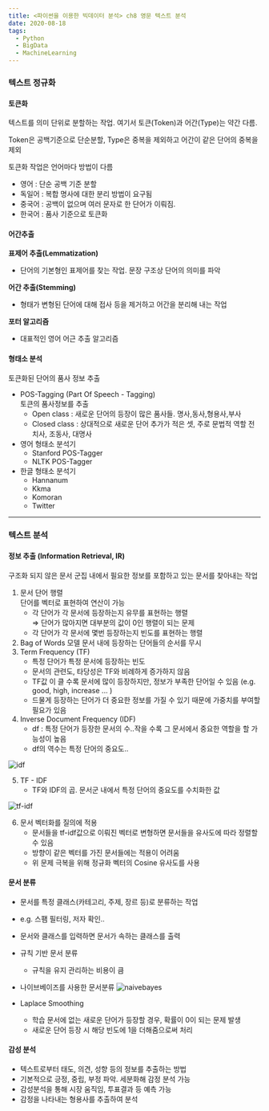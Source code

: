 ```yaml
---
title: <파이썬을 이용한 빅데이터 분석> ch8 영문 텍스트 분석
date: 2020-08-18
tags:
  - Python
  - BigData
  - MachineLearning
---
```



### 텍스트 정규화
#### 토큰화

텍스트를 의미 단위로 분할하는 작업. 여기서 토큰(Token)과 어간(Type)는 약간 다름. 

Token은 공백기준으로 단순분할, Type은 중복을 제외하고 어간이 같은 단어의 중복을 제외

토큰화 작업은 언어마다 방법이 다름

- 영어 : 단순 공백 기준 분할
- 독일어 : 복합 명사에 대한 분리 방법이 요구됨
- 중국어 : 공백이 없으며 여러 문자로 한 단어가 이뤄짐.
- 한국어 : 품사 기준으로 토큰화

#### 어간추출

**표제어 추출(Lemmatization)**

- 단어의 기본형인 표제어를 찾는 작업. 문장 구조상 단어의 의미를 파악

**어간 추출(Stemming)**

- 형태가 변형된 단어에 대해 접사 등을 제거하고 어간을 분리해 내는 작업

**포터 알고리즘**

- 대표적인 영어 어근 추출 알고리즘



#### 형태소 분석
토큰화된 단어의 품사 정보 추출

- POS-Tagging (Part Of Speech - Tagging) <br/>토큰의 품사정보를 추출
    - Open class :
    새로운 단어의 등장이 많은 품사들. 
    명사,동사,형용사,부사
    - Closed class :
    상대적으로 새로운 단어 추가가 적은 셋, 주로 문법적 역할
    전치사, 조동사, 대명사
- 영어 형태소 분석기
    - Stanford POS-Tagger
    - NLTK POS-Tagger
- 한글 형태소 분석기
    - Hannanum
    - Kkma
    - Komoran
    - Twitter

---

### 텍스트 분석
#### 정보 추출 (Information Retrieval, IR)

구조화 되지 않은 문서 군집 내에서 필요한 정보를 포함하고 있는 문서를 찾아내는 작업

1. 문서 단어 행렬 <br/>단어를 벡터로 표현하여 연산이 가능
    - 각 단어가 각 문서에 등장하는지 유무를 표현하는 행렬<br/>
    ⇒ 단어가 많아지면 대부분의 값이 0인 행렬이 되는 문제
    - 각 단어가 각 문서에 몇번 등장하는지 빈도를 표현하는 행렬
2. Bag of Words 모델
문서 내에 등장하는 단어들의 순서를 무시
3. Term Frequency (TF)
    - 특정 단어가 특정 문서에 등장하는 빈도
    - 문서의 관련도, 타당성은 TF와 비례하게 증가하지 않음
    - TF값 이 클 수록 문서에 많이 등장하지만, 정보가 부족한 단어일 수 있음
    (e.g. good, high, increase ... )
    - 드물게 등장하는 단어가 더 중요한 정보를 가질 수 있기 때문에 가중치를 부여할 필요가 있음
4. Inverse Document Frequency (IDF)
    - df : 특정 단어가 등장한 문서의 수..작을 수록 그 문서에서 중요한 역할을 할 가능성이 높음
    - df의 역수는 특정 단어의 중요도..
    

![idf](./ch8_1.png)

5. TF - IDF
    - TF와 IDF의 곱. 문서군 내에서 특정 단어의 중요도를 수치화한 값

![tf-idf](./ch8_2.png)

6. 문서 벡터화를 질의에 적용
    - 문서들을 tf-idf값으로 이뤄진 벡터로 변형하면 문서들을 유사도에 따라 정렬할 수 있음
    - 방향이 같은 벡터를 가진 문서들에는 적용이 어려움
    - 위 문제 극복을 위해 정규화 벡터의 Cosine 유사도를 사용

#### 문서 분류

- 문서를 특정 클래스(카테고리, 주제, 장르 등)로 분류하는 작업
- e.g. 스팸 필터링, 저자 확인..
- 문서와 클래스를 입력하면 문서가 속하는 클래스를 출력

- 규칙 기반 문서 분류
    - 규칙을 유지 관리하는 비용이 큼

- 나이브베이즈를 사용한 문서분류
![naivebayes](ch8_3.png)

- Laplace Smoothing
    - 학습 문서에 없는 새로운 단어가 등장할 경우, 확률이 0이 되는 문제 발생
    - 새로운 단어 등장 시 해당 빈도에 1을 더해줌으로써 처리

#### 감성 분석

- 텍스트로부터 태도, 의견, 성향 등의 정보를 추출하는 방법
- 기본적으로 긍정, 중립, 부정 파악. 세분화해 감정 분석 가능
- 감성분석을 통해 시장 움직임, 투표결과 등 예측 가능
- 감정을 나타내는 형용사를 추출하여 분석

